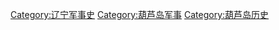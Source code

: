 [[Category:辽宁军事史|Category:辽宁军事史]]
[[Category:葫芦岛军事|Category:葫芦岛军事]]
[[Category:葫芦岛历史|Category:葫芦岛历史]]